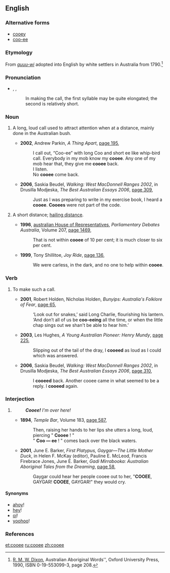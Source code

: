 ==English==

===Alternative forms===
* [[cooey]]
* [[coo-ee]]

===Etymology===
From {{etyl|xdk|en}} ''[[guuu-wi]]'' adopted into English by white settlers in Australia from 1790.<ref>[[w:R. M. W. Dixon|R. M. W. Dixon]], Australian Aboriginal Words'', Oxford University Press, 1990, ISBN 0-19-553099-3, page 208.</ref>

===Pronunciation===
* {{enPR|ko͞o'ē}}, {{IPA|/ˈkuːiː/}}, {{X-SAMPA|/"ku:i:/}}
*: In making the call, the first syllable may be quite elongated; the second is relatively short.

===Noun===
{{en-noun}}

# {{context|Australia|informal|onomatopoeia|lang=en}} A long, loud call used to attract attention when at a distance, mainly done in the Australian bush.
#* '''2002''', Andrew Parkin, ''A Thing Apart'', [http://books.google.com/books?id=uyb_QsyLkekC&pg=PA195&dq=%22cooee%7Ccooees%22+-intitle:%22%22&hl=en&ei=TFmqTsGBMpD2mAXz5eGCDw&sa=X&oi=book_result&ct=result&resnum=5&ved=0CEEQ6AEwBDhu#v=onepage&q=%22cooee%7Ccooees%22%20-intitle%3A%22%22&f=false page 195],
#*: I call out, “Coo-ee” with long Coo and short ee like whip-bird call. Everybody in my mob know my '''cooee'''. Any one of my mob hear that, they give me '''cooee''' back.
#*: I listen.
#*: No '''cooee''' come back.
#* '''2006''', Saskia Beudel, ''Walking: West MacDonnell Ranges 2002'', in Drusilla Modjeska, ''The Best Australian Essays 2006'', [http://books.google.com/books?id=6UBV5f0LThoC&pg=PA309&dq=%22cooee%7Ccooees%22+-intitle:%22%22&hl=en&ei=bFeqTvyPMMmImQWC7KnQDw&sa=X&oi=book_result&ct=result&resnum=5&ved=0CEAQ6AEwBDhk#v=onepage&q=%22cooee%7Ccooees%22%20-intitle%3A%22%22&f=false page 309],
#*: Just as I was preparing to write in my exercise book, I heard a '''cooee'''. '''Cooees''' were not part of the code.
# {{context|Australia|informal|with "within"|also|_|figuratively|lang=en}} A short distance; [[hailing distance]].
#* '''1996''', [[w:australian House of Representatives|australian House of Representatives]], ''Parliamentary Debates Australia'', Volume 207, [http://books.google.com/books?id=vMhDAQAAIAAJ&q=%22cooee%7Ccooees%22+-intitle:%22%22&dq=%22cooee%7Ccooees%22+-intitle:%22%22&hl=en&ei=f2CqTqqzEoz3mAXknMTbDg&sa=X&oi=book_result&ct=result&resnum=3&ved=0CDIQ6AEwAjiMAQ page 1469],
#*: That is not within '''cooee''' of 10 per cent; it is much closer to six per cent.
#* '''1999''', Tony Shillitoe, ''Joy Ride'', [http://books.google.com/books?id=oWJD5EPe6QoC&pg=PA136&dq=%22cooee%7Ccooees%22+-intitle:%22%22&hl=en&ei=5VGqTpmFDK_ImAX3z5DvDg&sa=X&oi=book_result&ct=result&resnum=10&ved=0CFcQ6AEwCTg8#v=onepage&q=%22cooee%7Ccooees%22%20-intitle%3A%22%22&f=false page 136],
#*: We were carless, in the dark, and no one to help within '''cooee'''.

===Verb===
{{en-verb|cooee|d}}

# {{context|intransitive|Australia|informal|lang=en}} To make such a call.
#* '''2001''', Robert Holden, Nicholas Holden, ''Bunyips: Australia's Folklore of Fear'', [http://books.google.com/books?id=UnKPCZT0x6kC&pg=PA65&dq=%22cooeeing%7Ccooeed%22+-intitle:%22%22&hl=en&ei=WZ-qTs_gL9HUmAWbo_HHDg&sa=X&oi=book_result&ct=result&resnum=6&ved=0CEQQ6AEwBQ#v=onepage&q&f=false page 65],
#*: ‘Look out for snakes,’ said Long Charlie, flourishing his lantern. ‘And don′t all of us be '''coo-eeing''' all the time, or when the little chap sings out we shan't be able to hear him.’
#* '''2003''', Les Hughes, ''A Young Australian Pioneer: Henry Mundy'', [http://books.google.com/books?id=9woJ84V1PpIC&pg=PA225&dq=%22cooeeing%7Ccooeed%22+-intitle:%22%22&hl=en&ei=WZ-qTs_gL9HUmAWbo_HHDg&sa=X&oi=book_result&ct=result&resnum=5&ved=0CD8Q6AEwBA#v=onepage&q=%22cooeeing%7Ccooeed%22%20-intitle%3A%22%22&f=false page 225],
#*: Slipping out of the tail of the dray, I '''cooeed''' as loud as I could which was answered.
#* '''2006''', Saskia Beudel, ''Walking: West MacDonnell Ranges 2002'', in Drusilla Modjeska, ''The Best Australian Essays 2006'', [http://books.google.com/books?id=6UBV5f0LThoC&pg=PA310&dq=%22cooeeing%7Ccooeed%22+-intitle:%22%22&hl=en&ei=WZ-qTs_gL9HUmAWbo_HHDg&sa=X&oi=book_result&ct=result&resnum=3&ved=0CDUQ6AEwAg#v=onepage&q=%22cooeeing%7Ccooeed%22%20-intitle%3A%22%22&f=false page 310],
#*: I '''cooeed''' back. Another cooee came in what seemed to be a reply. I '''cooeed''' again.

===Interjection===
{{en-interj}}

# {{context|informal|chiefly|Australia|UK|lang=en}} {{non-gloss definition|Used to attract someone's attention.}}
#: '''''Cooee!'''  I'm over here!''
#* '''1894''', ''Temple Bar'', Volume 183, [http://books.google.com/books?id=AQMbAAAAYAAJ&q=%22cooee%22+-intitle:%22%22&dq=%22cooee%22+-intitle:%22%22&hl=en&ei=bZyqTva2KqjkmAWensXuDg&sa=X&oi=book_result&ct=result&resnum=5&ved=0CDsQ6AEwBDiWAQ page 587],
#*: Then, raising her hands to her lips she utters a long, loud, piercing " '''Cooee''' ! "
#*: " '''Coo — ee''' ! " comes back over the black waters.
#* '''2001''', June E. Barker, ''First Platypus, Gaygar—The Little Mother Duck'', in Helen F. McKay (editor), Pauline E. McLeod, Francis Firebrace Jones, June E. Barker, ''Gadi Mirrabooka: Australian Aboriginal Tales from the Dreaming'', [http://books.google.com/books?id=ZhooWCBA7HAC&pg=PA58&dq=%22cooee%22+-intitle:%22%22&hl=en&ei=xJKqTsqSIIPSmAWwvo36Dg&sa=X&oi=book_result&ct=result&resnum=1&ved=0CCsQ6AEwADg8#v=onepage&q=%22cooee%22%20-intitle%3A%22%22&f=false page 58],
#*: Gaygar could hear her people cooee out to her, "'''COOEE''', GAYGAR! '''COOEE''', GAYGAR!" they would cry.

====Synonyms====
* [[ahoy]]! {{qualifier|nautical}}
* [[hey]]!
* [[oi]]! {{qualifier|impolite}}
* [[yoohoo]]!

===References===
<references/>

[[et:cooee]]
[[ru:cooee]]
[[zh:cooee]]